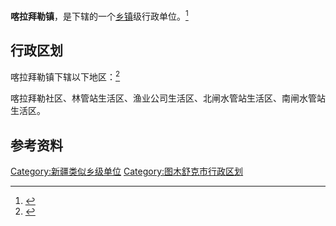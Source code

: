 {{中国乡级行政区|65/90/03/514/000}}

'''喀拉拜勒镇'''，是{{PRC admin/fullname|65/90/03/514/000|3}}下辖的一个[[乡镇|乡镇]]级行政单位。<ref>{{PRC admin/ref sgc|{{PRC admin/parent|65/90/03/514/000}}}}</ref>

== 行政区划 ==

喀拉拜勒镇下辖以下地区：<ref>{{PRC admin/ref sgc|65/90/03/514/000}}</ref>

喀拉拜勒社区、林管站生活区、渔业公司生活区、北闸水管站生活区、南闸水管站生活区。

== 参考资料 ==

{{reflist}}

{{新疆维吾尔自治区图木舒克市行政区划}}
{{新疆生产建设兵团第三师}}
{{新疆行政区划小作品}}

[[Category:新疆类似乡级单位|Category:新疆类似乡级单位]]
[[Category:图木舒克市行政区划|Category:图木舒克市行政区划]]